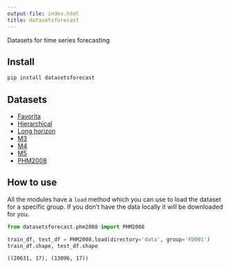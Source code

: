 ```yaml
---
output-file: index.html
title: datasetsforecast
---
```



Datasets for time series forecasting

## Install


```sh
pip install datasetsforecast
```

## Datasets

-   [Favorita](https://nixtlaverse.nixtla.io/datasetsforecast/favorita.html)
-   [Hierarchical](https://nixtlaverse.nixtla.io/datasetsforecast/hierarchical.html)
-   [Long
    horizon](https://nixtlaverse.nixtla.io/datasetsforecast/long_horizon.html)
-   [M3](https://nixtlaverse.nixtla.io/datasetsforecast/m3.html)
-   [M4](https://nixtlaverse.nixtla.io/datasetsforecast/m4.html)
-   [M5](https://nixtlaverse.nixtla.io/datasetsforecast/m5.html)
-   [PHM2008](https://nixtlaverse.nixtla.io/datasetsforecast/phm2008.html)

## How to use

All the modules have a `load` method which you can use to load the
dataset for a specific group. If you don’t have the data locally it will
be downloaded for you.


```python
from datasetsforecast.phm2008 import PHM2008
```


```python
train_df, test_df = PHM2008.load(directory='data', group='FD001')
train_df.shape, test_df.shape
```

``` text
((20631, 17), (13096, 17))
```

